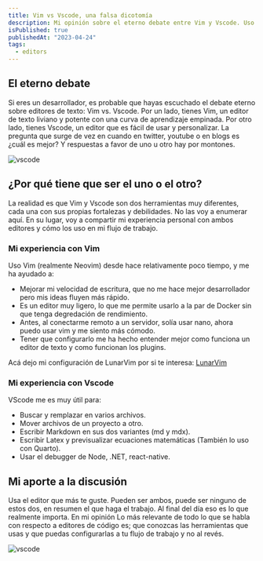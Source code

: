 ```yaml
---
title: Vim vs Vscode, una falsa dicotomía
description: Mi opinión sobre el eterno debate entre Vim y Vscode. Uso ambos y pienso que son buenas herramientas.
isPublished: true
publishedAt: "2023-04-24"
tags:
  - editors
---
```


## El eterno debate

Si eres un desarrollador, es probable que hayas escuchado el debate eterno sobre editores de texto: Vim vs.
Vscode. Por un lado, tienes Vim, un editor de texto liviano y potente con una curva de aprendizaje empinada.
Por otro lado, tienes Vscode, un editor que es fácil de usar y personalizar. La pregunta que surge de vez en
cuando en twitter, youtube o en blogs es ¿cuál es mejor? Y respuestas a favor de uno u otro hay por montones.

![vscode](/images/blogs/vscode.svg)

## ¿Por qué tiene que ser el uno o el otro?

La realidad es que Vim y Vscode son dos herramientas muy diferentes, cada una con sus propias fortalezas y debilidades.
No las voy a enumerar aquí. En su lugar, voy a compartir mi experiencia personal con ambos editores y
cómo los uso en mi flujo de trabajo.

### Mi experiencia con Vim

Uso Vim (realmente Neovim) desde hace relativamente poco tiempo, y me ha ayudado a:

- Mejorar mi velocidad de escritura, que no me hace mejor desarrollador pero mis ideas fluyen más rápido.
- Es un editor muy ligero, lo que me permite usarlo a la par de Docker sin que tenga degredación de rendimiento.
- Antes, al conectarme remoto a un servidor, solía usar nano, ahora puedo usar vim y me siento más cómodo.
- Tener que configurarlo me ha hecho entender mejor como funciona un editor de texto y como funcionan los plugins.

Acá dejo mi configuración de LunarVim por si te interesa: [LunarVim](https://github.com/jsantanders/lvim.config)

### Mi experiencia con Vscode

VScode me es muy útil para:

- Buscar y remplazar en varios archivos.
- Mover archivos de un proyecto a otro.
- Escribir Markdown en sus dos variantes (md y mdx).
- Escribir Latex y previsualizar ecuaciones matemáticas (También lo uso con Quarto).
- Usar el debugger de Node, .NET, react-native.

## Mi aporte a la discusión

Usa el editor que más te guste. Pueden ser ambos, puede ser ninguno de estos dos, en resumen el que haga el trabajo.
Al final del día eso es lo que realmente importa. En mi opinión Lo más relevante de todo lo que se habla con respecto
a editores de código es; que conozcas las herramientas que usas y que puedas configurarlas a tu flujo de trabajo
y no al revés.

![vscode](/images/blogs/both-is-good.gif)
